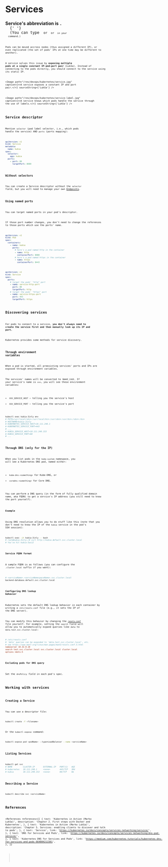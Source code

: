 
# Services

<NoteBox type="info">
  <strong>
    Service's abbreviation is <Code str="svc" />.
  </strong>{' '}
  (You can type <Code str="service" /> or <Code str="services" /> or <Code str="svc" /> in your
  command.)
</NoteBox>

Pods can be moved accross nodes (thus assigned a different IP), or even replicated (the set of pods' IPs at one time may be different to another).

A _service_ solves this issue by **exposing multiple pods at a single constant IP-and-port pair** (Lukša). Instead of connecting to the pods directly, you should connect to the service using its static IP.

<Image
  path="/res/devops/kubernetes/service.jpg"
  caption={<>A service exposes a constant IP and port pair.</>}
  sourceString={'Lukša'}
/>

<Image
  path="/res/devops/kubernetes/service-label.jpg"
  caption={<>A service knows which pods handle the service through the use of labels.</>}
  sourceString={'Lukša'}
/>

## Service descriptor

Mention `selector` (pod label selector, i.e., which pods handle the service) AND `ports` (ports mapping):

```yaml
apiVersion: v1
kind: Service
metadata:
  name: kubia
spec:
  selector:
    app: kubia
  ports:
    - port: 80
      targetPort: 8080
```

### Without selectors

You can create a Service descriptor without the `selector` field, but you will need to manage your own [Endpoints](#TODO).

### Using named ports

You can target named ports in your pod's descriptor.

If those port number changes, you don't need to change the references to those ports which use the ports' name.

```yaml
apiVersion: v1
kind: Pod
spec:
  containers:
    - name: kubia
      ports:
        # here's a pod named http in the container
        - name: http
          containerPort: 8080
        # here's a pod named https in the container
        - name: https
          containerPort: 8443
```

```yaml
apiVersion: v1
kind: Service
spec:
  ports:
    # target the pods' "http" port
    - name: service-http-port
      port: 80
      targetPort: http
    # target the pods' "https" port
    - name: service-https-port
      port: 443
      targetPort: https
```

## Discovering services

For pods to connect to a service, **you don't always need to create the service first and then manually look up its IP and port.**

Kubernetes provides some methods for service discovery.

### Through environment variables

When a pod is started, all preexisting services' ports and IPs are exposed through environment variables.

The services' names will be converted to `SNAKE_CASE`. If your service's name is `xxx`, you will see these environment variables:

- `XXX_SERVICE_HOST` &mdash; telling you the service's host
- `XXX_SERVICE_PORT` &mdash; telling you the service's port

```bash
kubectl exec kubia-3inly env
# PATH=/usr/local/sbin:/usr/local/bin:/usr/sbin:/usr/bin:/sbin:/bin
# HOSTNAME=kubia-3inly
# KUBERNETES_SERVICE_HOST=10.111.240.1
# KUBERNETES_SERVICE_PORT=443
# ...
# KUBIA_SERVICE_HOST=10.111.249.153
# KUBIA_SERVICE_PORT=80
# ...
```

### Through DNS (only for the IP)

When you list pods in the `kube-system` namespace, you will see a Kubernetes DNS pod, named either:

- `kube-dns-<something>` for Kube-DNS, or
- `coredns-<something>` for Core DNS.

You can perform a DNS query (in the form of fully qualified domain name, aka FQDN) to get a service's IP address (you still need to know the port yourself).

#### Example

Using DNS resolution allows you to do stuff like this (note that you don't need to know the IP of the `kubia` service in the pod's SSH session):

```bash
kubectl exec -it kubia-3inly -- bash
# root@kubia-3inly:/# curl http://kubia.default.svc.cluster.local
# You've hit kubia-5asi2
```

#### Service FQDN format

A sample FQDN is as follows (you can configure the `.cluster.local` suffix if you want):

```bash
# <serviceName>.<serviceNamespaceName>.svc.cluster.local
backend-database.default.svc.cluster.local
```

#### Configuring DNS lookup behavior

Kubernetes sets the default DNS lookup behavior in each container by writing a `/etc/resolv.conf` file (e.g., it sets the IP of the DNS server).

You can modify this behavior by changing the [`resolv.conf`](https://www.man7.org/linux/man-pages/man5/resolv.conf.5.html) file yourself. For example, setting the `search` field will allow you to automatically expand queries like `data` to `data.test.svc.cluster.local`:

```ini
# /etc/resolv.conf
# 'data' queries can be expanded to 'data.test.svc.cluster.local', etc.
# see https://www.man7.org/linux/man-pages/man5/resolv.conf.5.html
nameserver 10.32.0.10
search test.svc.cluster.local svc.cluster.local cluster.local
options ndots:5
```

#### Excluding pods for DNS query

Set the `dnsPolicy` field in each pod's spec.

## Working with services

### Creating a Service

You can use a descriptor file:

```bash
kubectl create -f <filename>
```

Or the `kubectl expose` command:

```bash
kubectl expose pod <podName> --type=LoadBalancer --name <serviceName>
```

### Listing Services

```bash
kubectl get svc
# NAME         CLUSTER-IP       EXTERNAL-IP   PORT(S)   AGE
# kubernetes   10.111.240.1     <none>        443/TCP   30d
# kubia        10.111.249.153   <none>        80/TCP    6m
```

### Describing a Service

```bash
kubectl describe svc <serviceName>
```

## References

<References
  references={[
    {
      text: 'Kubernetes in Action (Marko Lukša)',
      description: 'Chapter 2. First steps with Docker and Kubernetes',
    },
    {
      text: 'Kubernetes in Action (Marko Lukša)',
      description: 'Chapter 5. Services: enabling clients to discover and talk to pods',
    },
    {
      text: 'Service',
      link: 'https://kubernetes.io/docs/concepts/services-networking/service/',
    },
    {
      text: 'DNS for Services and Pods',
      link: 'https://kubernetes.io/docs/concepts/services-networking/dns-pod-service/',
    },
    {
      text: 'Kubernetes DNS for Services and Pods',
      link:
        'https://medium.com/kubernetes-tutorials/kubernetes-dns-for-services-and-pods-664804211501',
    },
  ]}
></References>
